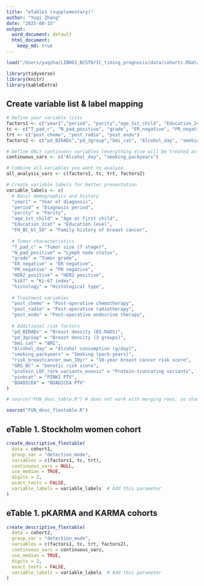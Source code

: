 ```yaml
---
title: "eTable1 (supplementary)"
author: "Yuqi Zhang"
date: "2025-08-15"
output:
  word_document: default
  html_document:
    keep_md: true
---
```


```r
load("/Users/yuqzha/LIBRO1_BCSTO/IC_timing_prognosis/data/cohorts.RData")
```

```r
library(tidyverse)
library(knitr)
library(kableExtra)
```

## Create variable list & label mapping
```r
# Define your variable lists
factors1 <- c("year1","period", "parity","age_1st_child", "Education_2cat", "FH_BC_bl_50") 
tc <- c("T_pad_c", "N_pad_positive", "grade", "ER_negative", "PR_negative", "HER2_positive", "ki67", "histology")
trt <- c("post_chemo", "post_radio", "post_endo") 
factors2 <- c("pd_BIRADs","pd_3group","bmi_cat", "Alcohol_day", "smoking_packyears","risk_breastcancer_own_10yr","GRS_BC", "protein_LOF_rare_variants_exonic", "pinkcat","BOADICEA")

# Define ONLY continuous variables (everything else will be treated as factors automatically)
continuous_vars <- c("Alcohol_day", "smoking_packyears")

# Combine all variables you want to analyze
all_analysis_vars <- c(factors1, tc, trt, factors2)

# Create variable labels for better presentation
variable_labels <- c(
  # Basic demographics and history
  "year1" = "Year of diagnosis",
  "period" = "Diagnosis period",
  "parity" = "Parity", 
  "age_1st_child" = "Age at first child",
  "Education_2cat" = "Education level",
  "FH_BC_bl_50" = "Family history of breast cancer",
  
  # Tumor characteristics
  "T_pad_c" = "Tumor size (T stage)",
  "N_pad_positive" = "Lymph node status",
  "grade" = "Tumor grade",
  "ER_negative" = "ER negative",
  "PR_negative" = "PR negative", 
  "HER2_positive" = "HER2 positive",
  "ki67" = "Ki-67 index",
  "histology" = "Histological type",
  
  # Treatment variables
  "post_chemo" = "Post-operative chemotherapy",
  "post_radio" = "Post-operative radiotherapy", 
  "post_endo" = "Post-operative endocrine therapy",
  
  # Additional risk factors
  "pd_BIRADs" = "Breast density (BI-RADS)",
  "pd_3group" = "Breast density (3 groups)",
  "bmi_cat" = "BMI",
  "Alcohol_day" = "Alcohol consumption (g/day)",
  "smoking_packyears" = "Smoking (pack-years)",
  "risk_breastcancer_own_10yr" = "10-year breast cancer risk score",
  "GRS_BC" = "Genetic risk score",
  "protein_LOF_rare_variants_exonic" = "Protein-truncating variants",
  "pinkcat" = "PINK1 PTV",
  "BOADICEA" = "BOADICEA PTV"
)
```

```r
# source("FUN_desc_table.R") # does not work with merging rows, so changed to flextable

source("FUN_desc_flextable.R")
```

## eTable 1. Stockholm women cohort
```r
create_descriptive_flextable(
  data = cohort1,
  group_var = "detection_mode",
  variables = c(factors1, tc, trt),
  continuous_vars = NULL,
  use_median = TRUE,
  digits = 2,
  exact_tests = FALSE,
  variable_labels = variable_labels  # Add this parameter
)
```

## eTable 1. pKARMA and KARMA cohorts
```r
create_descriptive_flextable(
  data = cohort2,
  group_var = "detection_mode",
  variables = c(factors1, tc, trt, factors2),
  continuous_vars = continuous_vars,
  use_median = TRUE,
  digits = 2,
  exact_tests = FALSE,
  variable_labels = variable_labels  # Add this parameter
)
```


